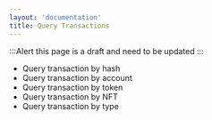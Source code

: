 ```yaml
---
layout: 'documentation'
title: Query Transactions
---
```


:::Alert
this page is a draft and need to be updated
:::

- Query transaction by hash
- Query transaction by account
- Query transaction by token
- Query transaction by NFT
- Query transaction by type
